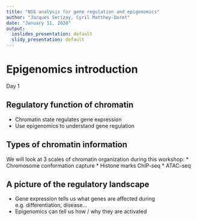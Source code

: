 ```yaml
---
title: "NGS analysis for gene regulation and epigenomics"
author: "Jacques Serizay, Cyril Matthey-Doret"
date: "January 11, 2020"
output:
  ioslides_presentation: default
  slidy_presentation: default
---
```


# Epigenomics introduction

Day 1


## Regulatory function of chromatin

* Chromatin state regulates gene expression
* Use epigenomics to understand gene regulation

## Types of chromatin information

We will look at 3 scales of chromatin organization during this workshop:
* Chromosome conformation capture
* Histone marks ChIP-seq
* ATAC-seq


## A picture of the regulatory landscape

* Gene expression tells us what genes are affected during e.g. differentiation, disease...
* Epigenomics can tell us how / why they are activated

